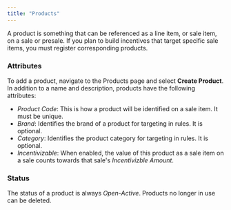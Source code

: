 ```yaml
---
title: "Products"
---
```


A product is something that can be referenced as a line item, or sale item, on a sale or presale. If you plan to build incentives that target specific sale items, you must register corresponding products.

### Attributes

To add a product, navigate to the Products page and select **Create Product**. In addition to a name and description, products have the following attributes:

- _Product Code_: This is how a product will be identified on a sale item. It must be unique.
- _Brand_: Identifies the brand of a product for targeting in rules. It is optional.
- _Category_: Identifies the product category for targeting in rules. It is optional.
- _Incentivizable_: When enabled, the value of this product as a sale item on a sale counts towards that sale's _Incentivizble Amount_.

### Status

The status of a product is always _Open-Active_. Products no longer in use can be deleted.